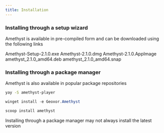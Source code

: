 ```yaml
---
title: Installation
---
```


### Installing through a setup wizard
Amethyst is available in pre-compiled form and can be downloaded using the following links

<CardGroup cols={2}>
  <Card
    title="Windows"
    icon="windows"
    href="https://github.com/Geoxor/Amethyst/releases/download/v2.1.0/Amethyst-Setup-2.1.0.exe"
  >
    Amethyst-Setup-2.1.0.exe
  </Card>
    <Card
    title="Macos"
    icon="Apple"
    href="https://github.com/Geoxor/Amethyst/releases/download/v2.1.0/Amethyst-2.1.0.dmg"
  >
    Amethyst-2.1.0.dmg
  </Card>
</CardGroup>

<CardGroup cols={3}>
  <Card
    title="Linux AppImage"
    icon="Linux"
    href="https://github.com/Geoxor/Amethyst/releases/download/v2.1.0/Amethyst-2.1.0.AppImage"
  >
    Amethyst-2.1.0.AppImage
  </Card>
    <Card
    title="Linux .deb"
    icon="Linux"
    href="https://github.com/Geoxor/Amethyst/releases/download/v2.1.0/amethyst_2.1.0_amd64.deb"
  >
    amethyst_2.1.0_amd64.deb
  </Card>
      <Card
    title="Linux .snap"
    icon="Linux"
    href="https://github.com/Geoxor/Amethyst/releases/download/v2.1.0/amethyst_2.1.0_amd64.snap"
  >
    amethyst_2.1.0_amd64.snap
  </Card>
</CardGroup>

### Installing through a package manager
Amethyst is also available in popular package repositories

<CodeGroup>

```bash yay
yay -S amethyst-player
```

```powershell winget
winget install -e Geoxor.Amethyst
```

```powershell scoop
scoop install amethyst
```

</CodeGroup>

<Note>Installing through a package manager may not always install the latest version</Note>